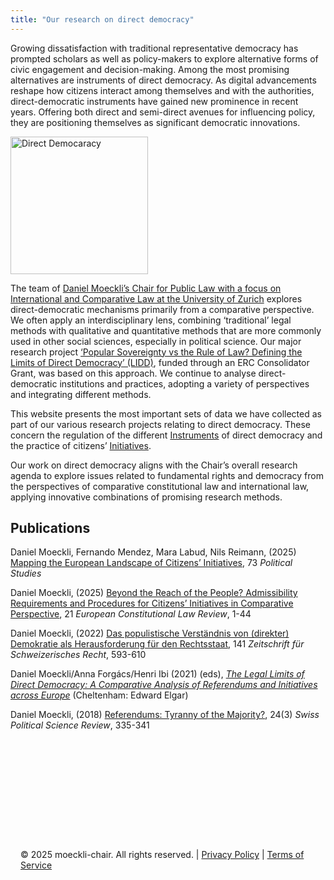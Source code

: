 ```yaml
---
title: "Our research on direct democracy"
---
```


::: {.grid}
::: {.g-col-8}

Growing dissatisfaction with traditional representative democracy has prompted scholars as well as policy-makers to explore alternative forms of civic engagement and decision-making. Among the most promising alternatives are instruments of direct democracy. As digital advancements reshape how citizens interact among themselves and with the authorities, direct-democratic instruments have gained new prominence in recent years. Offering both direct and semi-direct avenues for influencing policy, they are positioning themselves as significant democratic innovations.

:::

::: {.g-col-4}

![Direct Democaracy](images/hex-logo.svg){width="220px" fig-align="center"}
<!-- ![](images/home3.png){.center width="70%" style="border-radius: 8px;"} -->
:::
:::

The team of [Daniel Moeckli's Chair for Public Law with a focus on International and Comparative Law at the University of Zurich](https://www.ivr.uzh.ch/en/institutsmitglieder/moeckli.html) explores direct-democratic mechanisms primarily from a comparative perspective. We often apply an interdisciplinary lens, combining ‘traditional’ legal methods with qualitative and quantitative methods that are more commonly used in other social sciences, especially in political science. Our major research project [‘Popular Sovereignty vs the Rule of Law? Defining the Limits of Direct Democracy’ (LIDD)](http://lidd-project.org), funded through an ERC Consolidator Grant, was based on this approach. We continue to analyse direct-democratic institutions and practices, adopting a variety of perspectives and integrating different methods. 

This website presents the most important sets of data we have collected as part of our various research projects relating to direct democracy. These concern the regulation of the different [Instruments](https://moeckli-chair.github.io/tab-institutions/) of direct democracy and the practice of citizens’ [Initiatives](https://moeckli-chair.github.io/tab-mapping/).

Our work on direct democracy aligns with the Chair's overall research agenda to explore issues related to fundamental rights and democracy from the perspectives of comparative constitutional law and international law, applying innovative combinations of promising research methods.

## Publications

Daniel Moeckli, Fernando Mendez, Mara Labud, Nils Reimann, (2025) [Mapping the European Landscape of Citizens' Initiatives](https://doi.org/10.1177/00323217251334530), 73 *Political Studies*

Daniel Moeckli, (2025) [Beyond the Reach of the People? Admissibility Requirements and Procedures for Citizens’ Initiatives in Comparative Perspective](https://doi.org/10.1017/S1574019625000100), 21 *European Constitutional Law Review*, 1-44

Daniel Moeckli, (2022) [Das populistische Verständnis von (direkter) Demokratie als Herausforderung für den Rechtsstaat](https://www.ivr.uzh.ch/dam/jcr:dd495331-4ac4-437c-a5fa-fadc5a9861aa/Moeckli_ZSR-I_2022-05_pdf.pdf), 141 *Zeitschrift für Schweizerisches Recht*, 593-610 

Daniel Moeckli/Anna Forgács/Henri Ibi (2021) (eds), [*The Legal Limits of Direct Democracy: A Comparative Analysis of Referendums and Initiatives across Europe*](https://www.elgaronline.com/edcollbook-oa/edcoll/9781800372795/9781800372795.xml) (Cheltenham: Edward Elgar) 

Daniel Moeckli, (2018) [Referendums: Tyranny of the Majority?](https://onlinelibrary.wiley.com/doi/epdf/10.1111/spsr.12317), 24(3) *Swiss Political Science Review*, 335-341  


::: {.footer style="text-align: left; padding: 1rem; margin-top: 10rem;"}
© 2025 moeckli-chair. All rights reserved. | [Privacy Policy](#) | [Terms of Service](#)
:::
